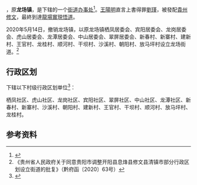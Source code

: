 {{中国乡级行政区|52/01/23/100/000
| 政府驻地 = 栖凤居委会
}}

'''{{PAGENAMEBASE}}'''，原'''龙场镇'''，是{{PRC admin/fullname|52/01/23/100/000|3}}下辖的一个[[街道办事处|街道办事处]]<ref>{{PRC admin/ref sgc|{{PRC admin/parent|52/01/23/100/000}}}}</ref>。[[王陽明|王陽明]]直言上書得罪[[劉瑾|劉瑾]]，被發配[[貴州|貴州]][[修文|修文]]，最終到達[[龍場悟道|龍場實現悟道]]。

2020年5月14日，撤销龙场镇，以原龙场镇栖凤居委会、宾阳居委会、龙岗居委会、虎山居委会、龙潭居委会、中山居委会、翠屏居委会、新春村、新寨村、建新村、王官村、龙桂村、顺河村、干坝村、沙溪村、朝阳村、放马坪村设立龙场街道。<ref>《贵州省人民政府关于同意贵阳市调整开阳县息烽县修文县清镇市部分行政区划设立街道的批复》（黔府函〔2020〕63号）</ref>

== 行政区划 ==
{{PAGENAMEBASE}}下辖以下村级行政区划单位<ref>{{PRC admin/ref sgc|52/01/23/100/000}}</ref>：

栖凤社区、虎山社区、龙岗社区、宾阳社区、翠屏社区、中山社区、龙潭社区、新春村、新寨村、沙溪村、朝阳村、建新村、王官村、干坝村、顺河村、放马坪村、龙桂村。

== 参考资料 ==
{{reflist}}
{{PRC admin/navcat|52/01/23/100/000}}